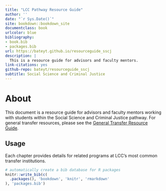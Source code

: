 ```yaml
--- 
title: "LCC Pathway Resource Guide"
author: ''
date: "`r Sys.Date()`"
site: bookdown::bookdown_site
documentclass: book
urlcolor: blue
bibliography:
- book.bib
- packages.bib
url: https://bateyt.github.io/resourceguide_sscj
description: |
  This is a resource guide for advisors and faculty mentors.
link-citations: yes
github-repo: bateyt/resourceguide_sscj
subtitle: Social Science and Criminal Justice
---
```


# About {-}

This document is a resource guide for advisors and faculty mentors working with students within the Social Science and Criminal Justice pathway. For general transfer resources, please see the [General Transfer Resource Guide](https://bateyt.github.io/resourceguide_gentransfer).

## Usage {-}

Each chapter provides details for related programs at LCC's most common transfer institutions.



```r
# automatically create a bib database for R packages
knitr::write_bib(c(
  .packages(), 'bookdown', 'knitr', 'rmarkdown'
), 'packages.bib')
```
